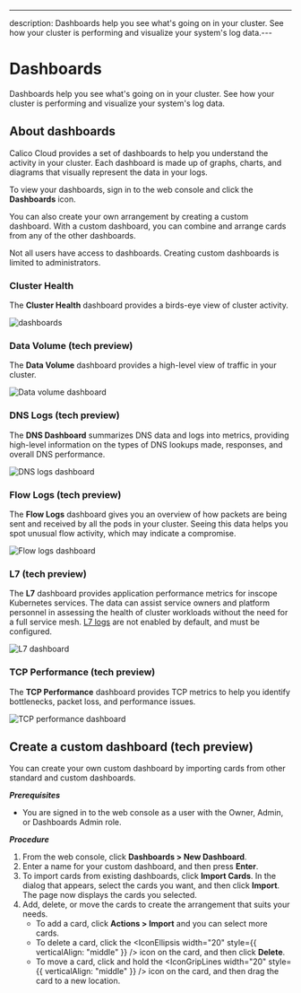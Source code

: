 ---
description: Dashboards help you see what's going on in your cluster. See how your cluster is performing and visualize your system's log data.---


# Dashboards

Dashboards help you see what's going on in your cluster.
See how your cluster is performing and visualize your system's log data.
## About dashboards

Calico Cloud provides a set of dashboards to help you understand the activity in your cluster.
Each dashboard is made up of graphs, charts, and diagrams that visually represent the data in your logs.

To view your dashboards, sign in to the web console and click the <IconDashboard width="20" /> **Dashboards** icon.

You can also create your own arrangement by creating a custom dashboard.
With a custom dashboard, you can combine and arrange cards from any of the other dashboards.

Not all users have access to dashboards.
Creating custom dashboards is limited to administrators.

### Cluster Health

The **Cluster Health** dashboard provides a birds-eye view of cluster activity.

![dashboards](/img/calico-enterprise/dashboards.png)

### Data Volume (tech preview)

The **Data Volume** dashboard provides a high-level view of traffic in your cluster.

![Data volume dashboard](/img/calico-cloud/dashboard-data-volume.png)


### DNS Logs (tech preview)

The **DNS Dashboard** summarizes DNS data and logs into metrics, providing high-level information on the types of DNS lookups made, responses, and overall DNS performance.

![DNS logs dashboard](/img/calico-cloud/dashboard-dns-logs.png)

### Flow Logs (tech preview)

The **Flow Logs** dashboard gives you an overview of how packets are being sent and received by all the pods in your cluster.
Seeing this data helps you spot unusual flow activity, which may indicate a compromise.

![Flow logs dashboard](/img/calico-cloud/dashboard-flow-logs.png)

### L7 (tech preview)

The **L7**  dashboard provides application performance metrics for inscope Kubernetes services.
The data can assist service owners and platform personnel in assessing the health of cluster workloads without the need for a full service mesh.
[L7 logs](elastic/l7/configure.mdx) are not enabled by default, and must be configured.

![L7 dashboard](/img/calico-cloud/dashboard-l7.png)

### TCP Performance (tech preview)

The **TCP Performance** dashboard provides TCP metrics to help you identify bottlenecks, packet loss, and performance issues.

![TCP performance dashboard](/img/calico-cloud/dashboard-tcp-performance.png)

## Create a custom dashboard (tech preview)

You can create your own custom dashboard by importing cards from other standard and custom dashboards.

***Prerequisites***

* You are signed in to the web console as a user with the Owner, Admin, or Dashboards Admin role.

***Procedure***

1. From the web console, click **Dashboards > New Dashboard**.
1. Enter a name for your custom dashboard, and then press **Enter**.
1. To import cards from existing dashboards, click **Import Cards**.
   In the dialog that appears, select the cards you want, and then click **Import**.
   The page now displays the cards you selected.
1. Add, delete, or move the cards to create the arrangement that suits your needs.
   * To add a card, click **Actions > Import** and you can select more cards.
   * To delete a card, click the <IconEllipsis width="20" style={{ verticalAlign: "middle" }} /> icon on the card, and then click **Delete**.
   * To move a card, click and hold the <IconGripLines width="20" style={{ verticalAlign: "middle" }} /> icon on the card, and then drag the card to a new location.

